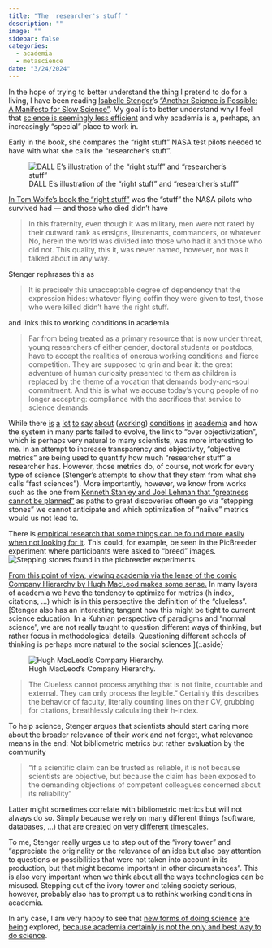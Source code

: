 ```yaml
---
title: "The 'researcher's stuff'"
description: ""
image: ""
sidebar: false
categories:
  - academia
  - metascience
date: "3/24/2024"
---
```



In the hope of trying to better understand the thing I pretend to do for a living, I have been reading [Isabelle Stenger](https://en.wikipedia.org/wiki/Isabelle_Stengers)'s ["Another Science is Possible: A Manifesto for Slow Science"](https://www.wiley.com/en-gb/Another+Science+is+Possible:+A+Manifesto+for+Slow+Science+-p-9781509521814). My goal is to better understand why I feel that [science is seemingly less efficient](https://www.theatlantic.com/science/archive/2018/11/diminishing-returns-science/575665/)  and why academia is a, perhaps, an increasingly "special" place to work in. 

Early in the book, she compares the "right stuff" NASA test pilots needed to have with what she calls the "researcher's stuff".

![DALL E's illustration of the "right stuff" and "researcher's stuff"](dalle_right_stuff.png)

[In Tom Wolfe's book the "right stuff"](https://en.wikipedia.org/wiki/The_Right_Stuff_(book)) was the "stuff" the NASA pilots who survived had --- and those who died didn't have 

> In this fraternity, even though it was military, men were not rated by their outward rank as ensigns, lieutenants, commanders, or whatever. No, herein the world was divided into those who had it and those who did not. This quality, this it, was never named, however, nor was it talked about in any way. 

Stenger rephrases this as 

> It is precisely this unacceptable degree of dependency that the expression hides: whatever flying coffin they were given to test, those who were killed didn’t have the right stuff.

and links this to working conditions in academia 

> Far from being treated as a primary resource that is now under threat, young researchers of either gender, doctoral students or postdocs, have to accept the realities of onerous working conditions and fierce competition. They are supposed to grin and bear it: the great adventure of human curiosity presented to them as children is replaced by the theme of a vocation that demands body-and-soul commitment. And this is what we accuse today’s young people of no longer accepting: compliance with the sacrifices that service to science demands.

While there [is](https://milan.cvitkovic.net/writing/market_failures_in_science/) [a](https://x.com/ashleyruba_phd/status/1720105966165762269?s=20) [lot](https://rowanzellers.com/blog/rowan-job-search2/) [to](https://forbetterscience.com/2020/09/06/new-jacs-eic-erick-carreira-correct-your-work-ethic-immediately/) [say](https://www.republik.ch/2021/04/15/eidgenoessische-toxische-hochschule) [about](https://www.nature.com/articles/s41562-021-01178-6) ([working](https://www.nature.com/articles/d41586-021-03567-3)) [conditions](https://www.theatlantic.com/business/archive/2010/05/why-does-academia-treat-its-workforce-so-badly/56829/) [in](https://www.theatlantic.com/science/archive/2016/11/why-would-a-poor-kid-want-to-work-in-academia/622698/) [academia](https://www.theatlantic.com/education/archive/2019/04/adjunct-professors-higher-education-thea-hunter/586168/) and how the system in many parts failed to evolve, the link to "over objectivization", which is perhaps very natural to many scientists, was more interesting to me. In an attempt to increase transparency and objectivity, "objective metrics" are being used to quantify how much "researcher stuff" a researcher has. However, those metrics do, of course, not work for every type of science (Stenger's attempts to show that they stem from what she calls "fast sciences"). More importantly, however, we know from works such as the one from [Kenneth Stanley and Joel Lehman that "greatness cannot be planned"](https://link.springer.com/book/10.1007/978-3-319-15524-1) as paths to great discoveries ofteen go via "stepping stones" we cannot anticipate and which optimization of "naiive" metrics would us not lead to. 

There is [empirical research that some things can be found more easily when not looking for it](https://wiki.santafe.edu/images/3/34/Stanley_innovation_workshop14.pdf).
This could, for example, be seen in the PicBreeder experiment where participants were asked to "breed" images.
![Stepping stones found in the picbreeder experiments.](picbreeder.jpeg)

[From this point of view, viewing academia via the lense of the comic Company Hierarchy by Hugh MacLeod makes some sense.](https://www.lesswrong.com/posts/wd7qxFBF2swRscBiS/academia-as-company-hierarchy) In many layers of academia we have the tendency to optimize for metrics (h index, citations, ...) which is in this perspective the definition of the "clueless". [Stenger also has an interesting tangent how this might be tight to current science education. In a Kuhnian perspective of paradigms and "normal science", we are not really taught to question different ways of thinking, but rather focus in methodological details. Questioning different schools of thinking is perhaps more natural to the social sciences.]{:.aside}  

![Hugh MacLeod’s Company Hierarchy.](https://39669.cdn.cke-cs.com/rQvD3VnunXZu34m86e5f/images/18d38a134d5c8109364d169f34a464d4d8b7ca91aaf600de.jpg/w_400)

> The Clueless cannot process anything that is not finite, countable and external. They can only process the legible." Certainly this describes the behavior of faculty, literally counting lines on their CV, grubbing for citations, breathlessly calculating their h-index.

To help science, Stenger argues that scientists should start caring more about the broader relevance of their work and not forget, what relevance means in the end: Not bibliometric metrics but rather evaluation by the community

> "if a scientific claim can be trusted as reliable, it is not because scientists are objective, but because the claim has been exposed to the demanding objections of competent colleagues concerned about its reliability"

Latter might sometimes correlate with bibliometric metrics but will not always do so. Simply because we rely on many different things (software, databases, ...) that are created on [very different timescales](https://www.nature.com/articles/495300a). 

To me, Stenger really urges us to step out of the "ivory tower" and "appreciate the originality or the relevance of an idea but also pay attention to questions or possibilities that were not taken into account in its production, but that might become important in other circumstances". This is also very important when we think about all the ways technologies can be misused. Stepping out of the ivory tower and taking society serious, however, probably also has to prompt us to rethink working conditions in academia. 

In any case, I am very happy to see that [new forms of doing science](https://www.convergentresearch.org/) [are](https://arcinstitute.org/) [being](https://arenabio.works/) explored, [because academia certainly is not the only and best way to do science](https://www.sam-rodriques.com/blog).


